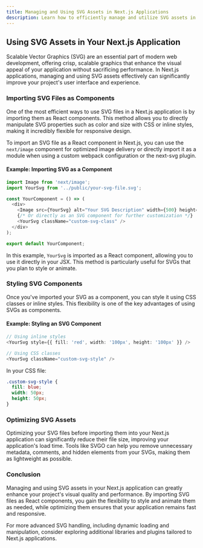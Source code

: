 ```yaml
---
title: Managing and Using SVG Assets in Next.js Applications
description: Learn how to efficiently manage and utilize SVG assets in your Next.js application, enhancing your web project with scalable graphics.
---
```


## Using SVG Assets in Your Next.js Application

Scalable Vector Graphics (SVG) are an essential part of modern web development, offering crisp, scalable graphics that enhance the visual appeal of your application without sacrificing performance. In Next.js applications, managing and using SVG assets effectively can significantly improve your project's user interface and experience.

### Importing SVG Files as Components

One of the most efficient ways to use SVG files in a Next.js application is by importing them as React components. This method allows you to directly manipulate SVG properties such as color and size with CSS or inline styles, making it incredibly flexible for responsive design.

To import an SVG file as a React component in Next.js, you can use the `next/image` component for optimized image delivery or directly import it as a module when using a custom webpack configuration or the next-svg plugin.

#### Example: Importing SVG as a Component

```typescript
import Image from 'next/image';
import YourSvg from '../public/your-svg-file.svg';

const YourComponent = () => (
  <div>
    <Image src={YourSvg} alt="Your SVG Description" width={500} height={500} />
    {/* Or directly as an SVG component for further customization */}
    <YourSvg className="custom-svg-class" />
  </div>
);

export default YourComponent;
```

In this example, `YourSvg` is imported as a React component, allowing you to use it directly in your JSX. This method is particularly useful for SVGs that you plan to style or animate.

### Styling SVG Components

Once you've imported your SVG as a component, you can style it using CSS classes or inline styles. This flexibility is one of the key advantages of using SVGs as components.

#### Example: Styling an SVG Component

```typescript
// Using inline styles
<YourSvg style={{ fill: 'red', width: '100px', height: '100px' }} />

// Using CSS classes
<YourSvg className="custom-svg-style" />
```

In your CSS file:

```css
.custom-svg-style {
  fill: blue;
  width: 50px;
  height: 50px;
}
```

### Optimizing SVG Assets

Optimizing your SVG files before importing them into your Next.js application can significantly reduce their file size, improving your application's load time. Tools like SVGO can help you remove unnecessary metadata, comments, and hidden elements from your SVGs, making them as lightweight as possible.

### Conclusion

Managing and using SVG assets in your Next.js application can greatly enhance your project's visual quality and performance. By importing SVG files as React components, you gain the flexibility to style and animate them as needed, while optimizing them ensures that your application remains fast and responsive.

For more advanced SVG handling, including dynamic loading and manipulation, consider exploring additional libraries and plugins tailored to Next.js applications.